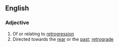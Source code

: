 ==English==

===Adjective===
{{en-adj}}

# Of or relating to [[retrogression]]
# Directed towards the [[rear]] or the [[past]]; [[retrograde]]